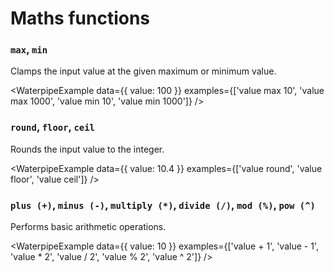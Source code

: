 <Module name="waterpipe" />

# Maths functions

### `max`, `min`

Clamps the input value at the given maximum or minimum value.

<WaterpipeExample
    data={{ value: 100 }}
    examples={['value max 10', 'value max 1000', 'value min 10', 'value min 1000']}
/>

### `round`, `floor`, `ceil`

Rounds the input value to the integer.

<WaterpipeExample
    data={{ value: 10.4 }}
    examples={['value round', 'value floor', 'value ceil']}
/>

### `plus (+)`, `minus (-)`, `multiply (*)`, `divide (/)`, `mod (%)`, `pow (^)`

Performs basic arithmetic operations.

<WaterpipeExample
    data={{ value: 10 }}
    examples={['value + 1', 'value - 1', 'value * 2', 'value / 2', 'value % 2', 'value ^ 2']}
/>
